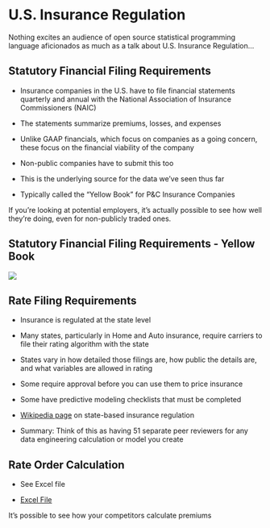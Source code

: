 # U.S. Insurance Regulation {background-color="#A1D6F4"}

::: {.notes}

Nothing excites an audience of open source statistical programming language aficionados as much as a talk about U.S. Insurance Regulation...
:::
## Statutory Financial Filing Requirements {background-color="#A1D6F4"}

::: {.incremental}
- Insurance companies in the U.S. have to file financial statements quarterly and annual with the National Association of Insurance Commissioners (NAIC)

- The statements summarize premiums, losses, and expenses

- Unlike GAAP financials, which focus on companies as a going concern, these focus on the financial viability of the company

- Non-public companies have to submit this too


- This is the underlying source for the data we've seen thus far

- Typically called the "Yellow Book" for P&C Insurance Companies

:::

::: {.notes}
If you're looking at potential employers, it's actually possible to see how well they're doing, even for non-publicly traded ones.

:::

## Statutory Financial Filing Requirements - Yellow Book {background-color="#A1D6F4"}

![](images/yellow_book_farmers.jpg) 

## Rate Filing Requirements {background-color="#A1D6F4"}

::: {.incremental}
- Insurance is regulated at the state level

- Many states, particularly in Home and Auto insurance, require carriers to file their rating algorithm with the state

- States vary in how detailed those filings are, how public the details are, and what variables are allowed in rating

- Some require approval before you can use them to price insurance

- Some have predictive modeling checklists that must be completed

- [Wikipedia page](https://en.wikipedia.org/wiki/Insurance_regulatory_law#State-based_insurance_regulation) on state-based insurance regulation

- Summary: Think of this as having 51 separate peer reviewers for any data engineering calculation or model you create

:::

## Rate Order Calculation {background-color="#A1D6F4"}

- See Excel file

- [Excel File](../references_public/allstate_roc.xlsx)

::: {.notes}

It's possible to see how your competitors calculate premiums 

:::